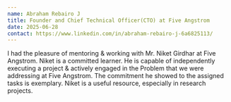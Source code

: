 ```yaml
---
name: Abraham Rebairo J
title: Founder and Chief Technical Officer(CTO) at Five Angstrom
date: 2025-06-28
contact: https://www.linkedin.com/in/abraham-rebairo-j-6a6825113/
---
```


I had the pleasure of mentoring & working with Mr. Niket Girdhar at Five Angstrom. Niket is a committed learner. He is capable of independently executing a project & actively engaged in the Problem that we were addressing at Five Angstrom. The commitment he showed to the assigned tasks is exemplary. Niket is a useful resource, especially in research projects. 